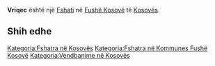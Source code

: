 {{Fshat në Kosovës
 | Emri                = Vriqec
 | EmriAlt                = Verrin,Verrini,Vricefci,Vriqec,Vriçefci,Vrucevce,Vrucevci,Vruqec,Vruqevc,Vrućevce,Vrućevci,Vërrin,Vërrini,Врућевце
 | Emri (Rasa dhanore) = 
 | Figura              = 
 | Shteti              = Kosovës
 | Komuna              = Fushë Kosovë
 | Kodi postar         = 
 | Sipërfaqja          = 

 | Popullsia           = 

 | Regj. i popullsisë  = 
 | Dend. e popullsisë  = 
 | Faqja zyrtare       = 
 <!--- Koordinatat ----> 
 | Gjerësia            = 42.63944
 | Gjatësia            = 21.69583
 | Lartësia            = 
}}
'''Vriqec''' është një [[Fshati]] në [[Fushë Kosovë]] të [[Kosovës]].

<!-- == Gjeografia == -->
<!-- == Historia == -->
<!-- == Demografia == -->
== Shih edhe ==
{{Komuna Fushë Kosovë}}
{{Kosovo-Administrata-Cung}}

[[Kategoria:Fshatra në Kosovës]]
[[Kategoria:Fshatra në Kommunes Fushë Kosovë]]
[[Kategoria:Vendbanime në Kosovës]]